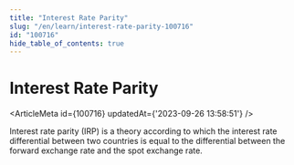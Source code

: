 ```yaml
---
title: "Interest Rate Parity"
slug: "/en/learn/interest-rate-parity-100716"
id: "100716"
hide_table_of_contents: true
---
```



# Interest Rate Parity

<ArticleMeta id={100716} updatedAt={'2023-09-26 13:58:51'} />
<div className='border-solid border-b border-t-0 my-4 border-[var(--ifm-color-gray-300)]' />

Interest rate parity (IRP) is a theory according to which the interest rate differential between two countries is equal to the differential between the forward exchange rate and the spot exchange rate.
